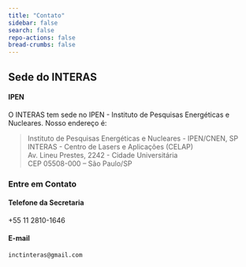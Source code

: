 ```yaml
---
title: "Contato"
sidebar: false
search: false
repo-actions: false
bread-crumbs: false
---
```



## Sede do INTERAS

#### IPEN 

O INTERAS tem sede no IPEN - Instituto de Pesquisas Energéticas e Nucleares. Nosso endereço é:


>Instituto de Pesquisas Energéticas e Nucleares - IPEN/CNEN, SP  
INTERAS - Centro de Lasers e Aplicações (CELAP)  
Av. Lineu Prestes, 2242 - Cidade Universitária  
CEP 05508-000 -- São Paulo/SP


### Entre em Contato

#### Telefone da Secretaria

+55 11 2810-1646

#### E-mail

`inctinteras@gmail.com`


